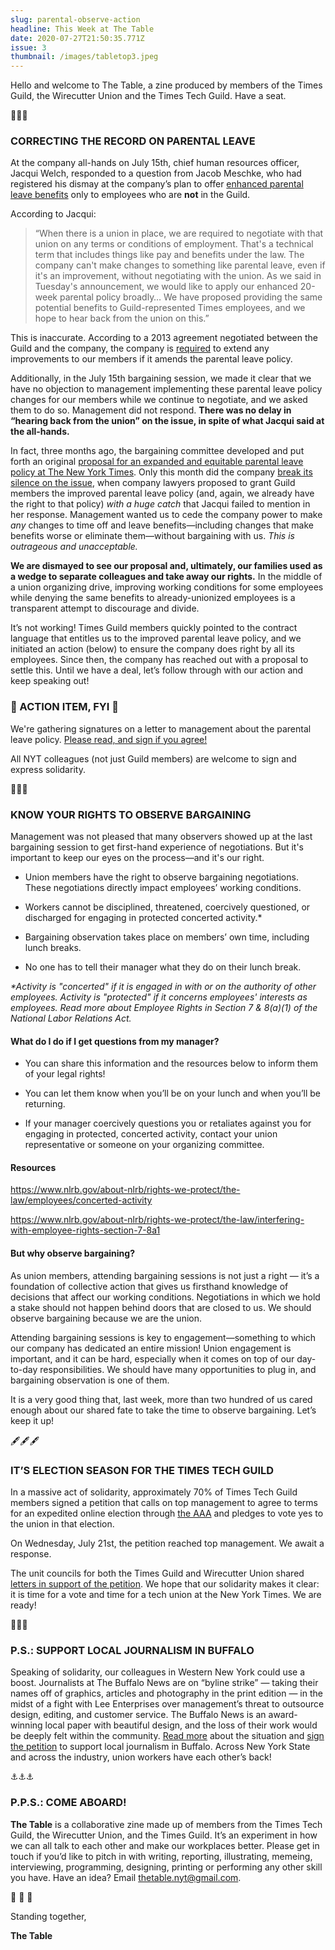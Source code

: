 ```yaml
---
slug: parental-observe-action
headline: This Week at The Table
date: 2020-07-27T21:50:35.771Z
issue: 3
thumbnail: /images/tabletop3.jpeg
---
```

<FullBleedImage alt="An image of a foam finger reading we're number 41." src="/images/tabletop3.jpeg" title="In 2019 Unicef analyzed 41 of the world's richest countries and ranked their paid family leave policies. The United States ranked dead last." />

Hello and welcome to The Table, a zine produced by members of the Times Guild, the Wirecutter Union and the Times Tech Guild. Have a seat. 

<CenteredContent>🍼🍼🍼</CenteredContent>

### CORRECTING THE RECORD ON PARENTAL LEAVE

At the company all-hands on July 15th, chief human resources officer, Jacqui Welch, responded to a question from Jacob Meschke, who had registered his dismay at the company’s plan to offer [enhanced parental leave benefits](https://fs.nyt.net/adfs/ls/?client-request-id=fb50465a-3a0c-49df-89dc-150481428da8&username=&wa=wsignin1.0&wtrealm=urn%3afederation%3aMicrosoftOnline&wctx=estsredirect%3d2%26estsrequest%3drQIIAW1STWgTQRTO5M8amlr8Ab2VbUCQTHZnZzf7Ax4itDZKSUgthBIKszuzzepmNt2dNYki6E0Pgucee5J6EwTx5LmnHqUIXsWTF0HwoNOK0IOX9-Dje-99H9-7UUAN5Nb8JrGRaTBo4UCHhu9o0LGoA3WDMoo8x7MCnFysLG6tdn_Nu1_aLz5fKT679fL1HlhgXDT4TISy-fHoAFwaCjFOXVUlp3iDM6G-B-AIgK8AHORrTaLZtmbr0EI6ggbTKXQoMyGlJraI51M7IMf5C51WJob6SYmT8BHbKzzNt8bjbhJPZxuCCOY-Vtr8IYlCei9-wHiPiWSmuDyLorrSTtfTOPCI4gYkSlld6SThTshJ1COTzSRSXOWvxoE6OKNyoLKpH0ojOzAbU3kihSKGY5JIhySCHuMsCEUKCadQZJIYc5iwcORlScpGkjRQlbrSY7sZS4UUGoQRa9N_mjZYmsqJE0AJPFMzmiaBmGg-NBwaQNuhPkQStpGh25TYypPlFU47wanZLknIaPltoWb6HsW2aUKfYTnpOSYkuiEXWZZDNEMzsY0OC-V4zHhIPxXAURF8K85rJXdurrK4cLW8lPtZBPslmeT-m238o7q9_u739dvBtSo4LKn3-dru3bhrq0K-Q7hJ8KRzJxh5K6tDYzjBWb9r9dV-a7qGkXZTd9GrMvheBs_P5T6c_1_mx5XLuiYT1iyooyWEXVNzMd76WM39AQ2#) only to employees who are **not** in the Guild.

According to Jacqui:
> “When there is a union in place, we are required to negotiate with that union on any terms or conditions of employment. That's a technical term that includes things like pay and benefits under the law. The company can't make changes to something like parental leave, even if it's an improvement, without negotiating with the union. As we said in Tuesday's announcement, we would like to apply our enhanced 20-week parental policy broadly… We have proposed providing the same potential benefits to Guild-represented Times employees, and we hope to hear back from the union on this.”

This is inaccurate. According to a 2013 agreement negotiated between the Guild and the company, the company is [required](https://www.dropbox.com/s/akynsp8te8uqvfm/Guild%20Parental%20Leave%20Agreement%2010-28-13.pdf?dl=0) to extend any improvements to our members if it amends the parental leave policy. 

Additionally, in the July 15th bargaining session, we made it clear that we have no objection to management implementing these parental leave policy changes for our members while we continue to negotiate, and we asked them to do so. Management did not respond. **There was no delay in “hearing back from the union” on the issue, in spite of what Jacqui said at the all-hands.**

In fact, three months ago, the bargaining committee developed and put forth an original [proposal for an expanded and equitable parental leave policy at The New York Times](https://drive.google.com/file/d/1MC21jTl_8q_y_8nVnpJjZxFV4hUvgYkL/view?usp=sharing). Only this month did the company [break its silence on the issue](https://mailchi.mp/9ef5cba04462/nyguild-nytimes-bargaining-update-july14?e=[UNIQID]), when company lawyers proposed to grant Guild members the improved parental leave policy (and, again, we already have the right to that policy) *with a huge catch* that Jacqui failed to mention in her response. Management wanted us to cede the company power to make _any_ changes to time off and leave benefits—including changes that make benefits worse or eliminate them—without bargaining with us. *This is outrageous and unacceptable.*

**We are dismayed to see our proposal and, ultimately, our families used as a wedge to separate colleagues and take away our rights.** In the middle of a union organizing drive, improving working conditions for some employees while denying the same benefits to already-unionized employees is a transparent attempt to discourage and divide. 

It’s not working! Times Guild members quickly pointed to the contract language that entitles us to the improved parental leave policy, and we initiated an action (below) to ensure the company does right by all its employees. Since then, the company has reached out with a proposal to settle this. Until we have a deal, let’s follow through with our action and keep speaking out!

### 🏃 ACTION ITEM, FYI 🏃  

We're gathering signatures on a letter to management about the parental leave policy. [Please read, and sign if you agree!](https://docs.google.com/forms/d/e/1FAIpQLSdaDBKbusf6GKNu1xYgpCrlemZ_MVaN9kjsXd-Bl2KN8yNclw/viewform) 

All NYT colleagues (not just Guild members) are welcome to sign and express solidarity. 

<CenteredContent>👀👀👀</CenteredContent>

### KNOW YOUR RIGHTS TO OBSERVE BARGAINING

Management was not pleased that many observers showed up at the last bargaining session to get first-hand experience of negotiations. But it's important to keep our eyes on the process—and it's our right.

* Union members have the right to observe bargaining negotiations. These negotiations directly impact employees’ working conditions.

* Workers cannot be disciplined, threatened, coercively questioned, or discharged for engaging in protected concerted activity.*

* Bargaining observation takes place on members’ own time, including lunch breaks.

* No one has to tell their manager what they do on their lunch break.  

_*Activity is "concerted" if it is engaged in with or on the authority of other employees. Activity is "protected" if it concerns employees' interests as employees. Read more about Employee Rights in Section 7 & 8(a)(1) of the National Labor Relations Act._

#### What do I do if I get questions from my manager? 

* You can share this information and the resources below to inform them of your legal rights!

* You can let them know when you’ll be on your lunch and when you’ll be returning.

* If your manager coercively questions you or retaliates against you for engaging in protected, concerted activity, contact your union representative or someone on your organizing committee.

#### Resources

https://www.nlrb.gov/about-nlrb/rights-we-protect/the-law/employees/concerted-activity 

https://www.nlrb.gov/about-nlrb/rights-we-protect/the-law/interfering-with-employee-rights-section-7-8a1  

#### But why observe bargaining?

As union members, attending bargaining sessions is not just a right — it’s a foundation of collective action that gives us firsthand knowledge of decisions that affect our working conditions. Negotiations in which we hold a stake should not happen behind doors that are closed to us. We should observe bargaining because we are the union. 

Attending bargaining sessions is key to engagement—something to which our company has dedicated an entire mission! Union engagement is important, and it can be hard, especially when it comes on top of our day-to-day responsibilities. We should have many opportunities to plug in, and bargaining observation is one of them.

It is a very good thing that, last week, more than two hundred of us cared enough about our shared fate to take the time to observe bargaining. Let’s keep it up! 

<CenteredContent>🖋🖋🖋</CenteredContent>

### IT’S ELECTION SEASON FOR THE TIMES TECH GUILD 

In a massive act of solidarity, approximately 70% of Times Tech Guild members signed a petition that calls on top management to agree to terms for an expedited online election through [the AAA](https://nytimesguild.org/tech#frequently-asked-questions) and pledges to vote yes to the union in that election.

On Wednesday, July 21st, the petition reached top management. We await a response.

The unit councils for both the Times Guild and Wirecutter Union shared [letters in support of the petition](https://mobile.twitter.com/wirecutterunion/status/1418308654856560641). We hope that our solidarity makes it clear: it is time for a vote and time for a tech union at the New York Times. We are ready! 

<CenteredContent>🐃🐃🐃</CenteredContent>

### P.S.: SUPPORT LOCAL JOURNALISM IN BUFFALO

Speaking of solidarity, our colleagues in Western New York could use a boost. Journalists at The Buffalo News are on “byline strike” — taking their names off of graphics, articles and photography in the print edition — in the midst of a fight with Lee Enterprises over management’s threat to outsource design, editing, and customer service. The Buffalo News is an award-winning local paper with beautiful design, and the loss of their work would be deeply felt within the community. [Read more](https://www.poynter.org/business-work/2021/at-the-buffalo-news-a-clash-between-an-87-year-old-union-and-a-new-corporate-owner/) about the situation and [sign the petition](https://actionnetwork.org/petitions/protect-local-journalism-at-the-buffalo-news/) to support local journalism in Buffalo. Across New York State and across the industry, union workers have each other’s back!

<CenteredContent>⚓⚓⚓</CenteredContent>

### P.P.S.: COME ABOARD!

**The Table** is a collaborative zine made up of members from the Times Tech Guild, the Wirecutter Union, and the Times Guild. It’s an experiment in how we can all talk to each other and make our workplaces better. Please get in touch if you’d like to pitch in with writing, reporting, illustrating, memeing, interviewing, programming, designing, printing or performing any other skill you have. Have an idea? Email thetable.nyt@gmail.com.

<CenteredContent>💚 💙 💜</CenteredContent>

Standing together, 

**The Table**

<FullBleedImage alt="A meme of Timothée Chalamet, Wes Anderson, Tilda Swinton, and Bill Murray on the Cannes red carpet. In the meme, Chalamet in a T-shirt and black pants is labeled @NYTGuildTech; Anderson, wearing a tidy pastel suit, is labeled @NYTimesGuild; Swinton, wearing a stylish turquoise suit, is labeled @wirecutterunion; and Murray, wearing a Hawaiian shirt, is labelled @nyguild." src="/images/guild_meme.png" title="The meme presents a wryly literal view of the unions 'standing together'-- typically, as above, a figurative term used to express solidarity--and it playfully proposes that each actor's projected disposition and manner of dress might characterize the tagged union in relation to the others." />